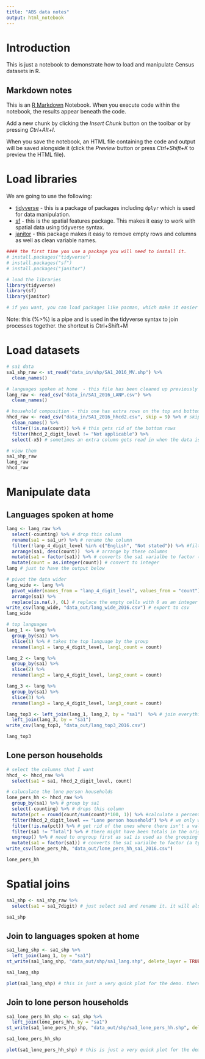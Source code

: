 ```yaml
---
title: "ABS data notes"
output: html_notebook
---
```


# Introduction

This is just a notebook to demonstrate how to load and manipulate Census datasets in R.

## Markdown notes

This is an [R Markdown](http://rmarkdown.rstudio.com) Notebook. When you execute code within the notebook, the results appear beneath the code. 

Add a new chunk by clicking the *Insert Chunk* button on the toolbar or by pressing *Ctrl+Alt+I*.

When you save the notebook, an HTML file containing the code and output will be saved alongside it (click the *Preview* button or press *Ctrl+Shift+K* to preview the HTML file).

# Load libraries

We are going to use the following:

* [tidyverse](https://www.tidyverse.org/) - this is a package of packages including `dplyr` which is used for data manipulation. 
* [sf](http://r-spatial.github.io/sf/) - this is the spatial features package. This makes it easy to work with spatial data using tidyverse syntax.
* [janitor](https://garthtarr.github.io/meatR/janitor.html) - this package makes it easy to remove empty rows and columns as well as clean variable names.

```r
#### the first time you use a package you will need to install it.
# install.packages("tidyverse")
# install.packages("sf")
# install.packages("janitor")

# load the libraries
library(tidyverse)
library(sf)
library(janitor)

# if you want, you can load packages like pacman, which make it easier to load lots of packages.
```

Note: this (%>%) is a pipe and is used in the tidyverse syntax to join processes together. the shortcut is Ctrl+Shift+M

# Load datasets
```r
# sa1 data
sa1_shp_raw <- st_read("data_in/shp/SA1_2016_MV.shp") %>% 
  clean_names()

# languages spoken at home  - this file has been cleaned up previously
lang_raw <- read_csv("data_in/SA1_2016_LANP.csv") %>% 
  clean_names()

# household composition - this one has extra rows on the top and bottom that needs to be deleted - this has been downloaded from tablebuilder
hhcd_raw <- read_csv("data_in/SA1_2016_hhcd2.csv", skip = 9) %>% # skip the top nine rows
  clean_names() %>% 
  filter(!is.na(count)) %>% # this gets rid of the bottom rows
  filter(hhcd_2_digit_level != "Not applicable") %>% 
  select(-x5) # sometimes an extra column gets read in when the data is in this format from Tablebuilder

# view them
sa1_shp_raw
lang_raw
hhcd_raw
```

# Manipulate data
## Languages spoken at home

```r
lang <- lang_raw %>% 
  select(-counting) %>% # drop this column
  rename(sa1 = sa1_ur) %>% # rename the column
  filter(!lanp_4_digit_level %in% c("English", "Not stated")) %>% #filter out these
  arrange(sa1, desc(count))  %>% # arrange by these columns
  mutate(sa1 = factor(sa1)) %>% # converts the sa1 varialbe to factor (a type of character field) to match the shapefile
  mutate(count = as.integer(count)) # convert to integer
lang # just to have the output below
```

```r
# pivot the data wider
lang_wide <- lang %>% 
  pivot_wider(names_from = "lanp_4_digit_level", values_from = "count") %>% 
  arrange(sa1) %>% 
  replace(is.na(.), 0L) # replace the empty cells with 0 as an integer
write_csv(lang_wide, "data_out/lang_wide_2016.csv") # export to csv
lang_wide
```



```r
# top languages
lang_1 <- lang %>% 
  group_by(sa1) %>% 
  slice(1) %>% # takes the top language by the group
  rename(lang1 = lanp_4_digit_level, lang1_count = count)

lang_2 <- lang %>% 
  group_by(sa1) %>% 
  slice(2) %>% 
  rename(lang2 = lanp_4_digit_level, lang2_count = count)

lang_3 <- lang %>% 
  group_by(sa1) %>% 
  slice(3) %>% 
  rename(lang3 = lanp_4_digit_level, lang3_count = count)

lang_top3 <- left_join(lang_1, lang_2, by = "sa1")  %>% # join everything together
  left_join(lang_3, by = "sa1")
write_csv(lang_top3, "data_out/lang_top3_2016.csv")

lang_top3
```

## Lone person households

```r
# select the columns that I want
hhcd_ <- hhcd_raw %>% 
  select(sa1 = sa1, hhcd_2_digit_level, count) 
```

```r
# caluculate the lone person households
lone_pers_hh <- hhcd_raw %>% 
  group_by(sa1) %>% # group by sa1
  select(-counting) %>% # drops this column
  mutate(pct = round(count/sum(count)*100, 1)) %>% #calculate a percentage rounded to one decimal place - this is for all groups
  filter(hhcd_2_digit_level == "Lone person household") %>% # we only want lone person households
  filter(!is.na(pct)) %>% # get rid of the ones where there isn't a value
  filter(sa1 != "Total") %>% # there might have been totals in the original input file
  ungroup() %>% # need to ungroup first as sa1 is used as the grouping variable so can't be mutated in the next step
  mutate(sa1 = factor(sa1)) # converts the sa1 varialbe to factor (a type of character field) to match the shapefile
write_csv(lone_pers_hh, "data_out/lone_pers_hh_sa1_2016.csv")

lone_pers_hh
```

# Spatial joins

```r
sa1_shp <- sa1_shp_raw %>% 
  select(sa1 = sa1_7digit) # just select sa1 and rename it. it will also keep the geometry column too unless we drop it

sa1_shp
```

## Join to languages spoken at home
```r
sa1_lang_shp <- sa1_shp %>% 
  left_join(lang_1, by = "sa1")
st_write(sa1_lang_shp, "data_out/shp/sa1_lang.shp", delete_layer = TRUE) # output - the delete layer just overwrites anything

sa1_lang_shp

plot(sa1_lang_shp) # this is just a very quick plot for the demo. there are plenty of ways to make better maps using other packages such tmap, mapview or cartography
```

## Join to lone person households
```r
sa1_lone_pers_hh_shp <- sa1_shp %>% 
  left_join(lone_pers_hh, by = "sa1")
st_write(sa1_lone_pers_hh_shp, "data_out/shp/sa1_lone_pers_hh.shp", delete_layer = TRUE) # output - the delete layer just overwrites anything

sa1_lone_pers_hh_shp

plot(sa1_lone_pers_hh_shp) # this is just a very quick plot for the demo. there are plenty of ways to make better maps using other packages such tmap, mapview or cartography
```